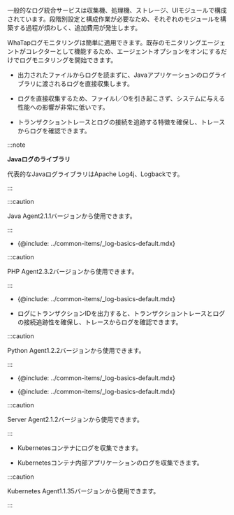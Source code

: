 
<ImgLang img='log-wt-vs.svg' desc='ログモニタリングの動作原理'/>

一般的なログ統合サービスは収集機、処理機、ストレージ、UIモジュールで構成されています。段階別設定と構成作業が必要なため、それぞれのモジュールを構築する過程が煩わしく、追加費用が発生します。

WhaTapログモニタリングは簡単に適用できます。既存のモニタリングエージェントがコレクターとして機能するため、エージェントオプションをオンにするだけでログモニタリングを開始できます。

<Tabs>
<TabItem value="java" label="Java" default>

-   出力されたファイルからログを読まずに、Javaアプリケーションのログライブラリに渡されるログを直接収集します。  

-   ログを直接収集するため、ファイルI／Oを引き起こさず、システムに与える性能への影響が非常に低いです。

-   トランザクショントレースとログの接続を追跡する特徴を確保し、トレースからログを確認できます。

:::note 

**Javaログのライブラリ**

代表的なJavaログライブラリはApache Log4j、Logbackです。

:::

:::caution

Java Agent2.1.1バージョンから使用できます。

:::

</TabItem>
<TabItem value="php" label="PHP" default>

-   {@include: ../common-items/_log-basics-default.mdx}  

:::caution

PHP Agent2.3.2バージョンから使用できます。

:::

</TabItem>
<TabItem value="python" label="Python" default>

-   {@include: ../common-items/_log-basics-default.mdx}  

-   ログにトランザクションIDを出力すると、トランザクショントレースとログの接続追跡性を確保し、トレースからログを確認できます。  

:::caution

Python Agent1.2.2バージョンから使用できます。

:::

</TabItem>
<TabItem value="go" label="Go" default>

-   {@include: ../common-items/_log-basics-default.mdx}  

</TabItem>
<TabItem value="server" label="Server" default>

-   {@include: ../common-items/_log-basics-default.mdx}   

:::caution

Server Agent2.1.2バージョンから使用できます。

:::

</TabItem>
<TabItem value="k8s" label="Kubernetes" default>

-   Kubernetesコンテナにログを収集できます。 

-   Kubernetesコンテナ内部アプリケーションのログを収集できます。

:::caution

Kubernetes Agent1.1.35バージョンから使用できます。

:::

</TabItem>
</Tabs>
